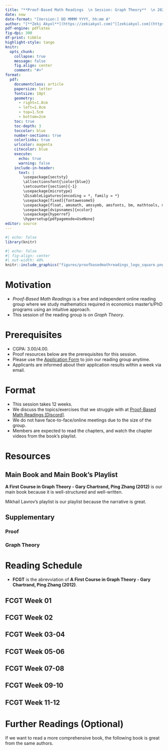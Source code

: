 ---
title: "**Proof-Based Math Readings  \n Session: Graph Theory**  \n 2025 Summer"
date: now
date-format: "[Version:] DD MMMM YYYY, hh:mm A"
author: "[**Zeki Akyol**](https://zekiakyol.com)^[[zekiakyol.com](https://zekiakyol.com)]  \n Department of Economics  \n Istanbul Technical University  \n [Click here for the most recent versions of the syllabuses](https://github.com/zekiakyol/proof-based-math-readings)"
pdf-engine: pdflatex
fig-dpi: 300
df-print: tibble
highlight-style: tango
knitr:
  opts_chunk: 
    collapse: true
    message: false
    fig.align: center
    comment: "#>"
format:
  pdf: 
    documentclass: article
    papersize: letter
    fontsize: 10pt
    geometry: 
      - right=1.8cm
      - left=1.8cm
      - top=1.5cm
      - bottom=2cm
    toc: true
    toc-depth: 3
    toccolor: blue
    number-sections: true
    colorlinks: true
    urlcolor: magenta
    citecolor: blue
    execute:
      echo: true
      warning: false
    include-in-header: 
      text: |
        \usepackage{sectsty}
        \allsectionsfont{\color{blue}}
        \setcounter{section}{-1}
        \usepackage{microtype}
        \DisableLigatures{encoding = *, family = *}
        \usepackage[fixed]{fontawesome5}
        \usepackage{float, amsmath, amssymb, amsfonts, bm, mathtools, mathastext}
        \usepackage[dvipsnames]{xcolor}
        \usepackage{hyperref}
        \hypersetup{pdfpagemode=UseNone}
editor: source
---

```{r}
#| echo: false
library(knitr)
```

```{r}
#| echo: false
#| fig-align: center
#| out-width: 40%
knitr::include_graphics("figures/proofbasedmathreadings_logo_square.png")
```

\newpage

# Motivation 

- *Proof-Based Math Readings* is a free and independent online reading group where we study mathematics required in economics master's/PhD programs using an intuitive approach.
- This session of the reading group is on *Graph Theory*.

# Prerequisites

- CGPA: 3.00/4.00.
- Proof resources below are the prerequisites for this session.
- Please use the [\faLink Application Form](https://docs.google.com/forms/d/e/1FAIpQLSf3OxwYuAwiDXMVTCQ_x3FTtKnHmRRkl_SXlpdfqTDty06PxQ/viewform) to join our reading group anytime.
- Applicants are informed about their application results within a week via email.

# Format

- This session takes 12 weeks.
- We discuss the topics/exercises that we struggle with at [\faDiscord Proof-Based Math Readings \[Discord\]](https://discord.com).
- We do not have face-to-face/online meetings due to the size of the group.
- Members are expected to read the chapters, and watch the chapter videos from the book's playlist.

# Resources

## Main Book and Main Book's Playlist

**A First Course in Graph Theory - Gary Chartrand, Ping Zhang (2012)** is our main book because it is well-structured and well-written.

Mikhail Lavrov's playlist is our playlist because the narrative is great.

\begin{itemize}
  \item[\faBook] A First Course in Graph Theory - Gary Chartrand, Ping Zhang (2012)
  \item[\faYoutube] \href{https://facultyweb.kennesaw.edu/mlavrov/courses/3322-spring-2021.php}{A First Course in Graph Theory - Gary Chartrand, Ping Zhang (2012, Playlist by Mikhail Lavrov)}
  \item[\faYoutube] \href{https://www.youtube.com/playlist?list=PLztBpqftvzxXBhbYxoaZJmnZF6AUQr1mH}{A First Course in Graph Theory - Gary Chartrand, Ping Zhang (2012, Playlist by Wrath of Math)}
  \item[\faBook] \href{https://web.evanchen.cc/notes/SJSU179.pdf}{A First Course in Graph Theory - Gary Chartrand, Ping Zhang (2012, Notes by Evan Chen)}
\end{itemize}

## Supplementary

### Proof

\begin{itemize}
  \item[\faBook] \href{https://www.people.vcu.edu/~rhammack/BookOfProof/}{Book of Proof - Richard Hammack (3.3 Edition, 2022)}
  \item[\faYoutube] \href{https://www.youtube.com/@jeremy9959/playlists?view=50&sort=dd&shelf_id=5}{Book of Proof - Richard Hammack (3.3 Edition, 2022, Playlist by Jeremy Teitelbaum)}
  \item[\faYoutube] \href{https://www.youtube.com/playlist?list=PLVMgvCDIRy1x00m7Oo9XzEkDDACeEK_m-}{Book of Proof - Richard Hammack (3.3 Edition, 2022, Playlist by Michael Penn)}
\end{itemize}

### Graph Theory

\begin{itemize}
  \item[\faYoutube] \href{https://www.youtube.com/watch?v=LFKZLXVO-Dg}{Introduction to Graph Theory: A Computer Science Perspective - Reducible (2020)}
  \item[\faMouse] \href{https://d3gt.com/index.html}{D3 Graph Theory (Interactive)}
  \item[\faMouse] \href{https://graphonline.ru/en/}{Graph Online (Interactive)}
  \item[\faYoutube] \href{https://www.youtube.com/playlist?list=PLVqjIisMyo_9h78itHVS2hZzkthxFHoT7}{Graph Theory - Don Sheehy (2020)}
\end{itemize}

\newpage

#  Reading Schedule

- **FCGT** is the abrevviation of **A First Course in Graph Theory - Gary Chartrand, Ping Zhang (2012)**.
  
::: {.callout-tip icon=false}
## **\faBook FCGT \hfill Week 01 \faCalendar* **

\begin{itemize}
  \item[] Appendix 1: Sets and Logic
  \item[] Appendix 2: Equivalence Relations and Functions
  \item[] Appendix 3: Methods of Proof
\end{itemize}
:::

::: {.callout-tip icon=false}
## **\faBook FCGT \hfill Week 02 \faCalendar* **

\begin{itemize}
  \item[] Chapter 1: Introduction
\end{itemize}
:::

::: {.callout-tip icon=false}
## **\faBook FCGT \hfill Week 03-04 \faCalendar* **

\begin{itemize}
  \item[] Chapter 2: Degrees
  \item[] Chapter 3: Isomorphic Graphs
\end{itemize}
:::

::: {.callout-tip icon=false}
## **\faBook FCGT \hfill Week 05-06 \faCalendar* **

\begin{itemize}
  \item[] Chapter 4: Trees
  \item[] Chapter 5: Connectivity
\end{itemize}
:::

::: {.callout-tip icon=false}
## **\faBook FCGT \hfill Week 07-08 \faCalendar* **

\begin{itemize}
  \item[] Chapter 6: Traversability
  \item[] Chapter 7: Digraphs
\end{itemize}
:::

::: {.callout-tip icon=false}
## **\faBook FCGT \hfill Week 09-10 \faCalendar* **

\begin{itemize}
  \item[] Chapter 8: Matchings and Factorization
  \item[] Chapter 9: Planarity
\end{itemize}
:::

::: {.callout-tip icon=false}
## **\faBook FCGT \hfill Week 11-12 \faCalendar* **

\begin{itemize}
  \item[] Chapter 10: Coloring Graphs
\end{itemize}
:::

# Further Readings (Optional)

If we want to read a more comprehensive book, the following book is great from the same authors.

::: {.callout-note icon=false}
## 
\begin{itemize}
  \item[\faBook] Graphs and Digraphs - Gary Chartrand, Heather Jordon, Vincent Vatter, Ping Zhang (7th Edition, 2024)
\end{itemize}
:::
